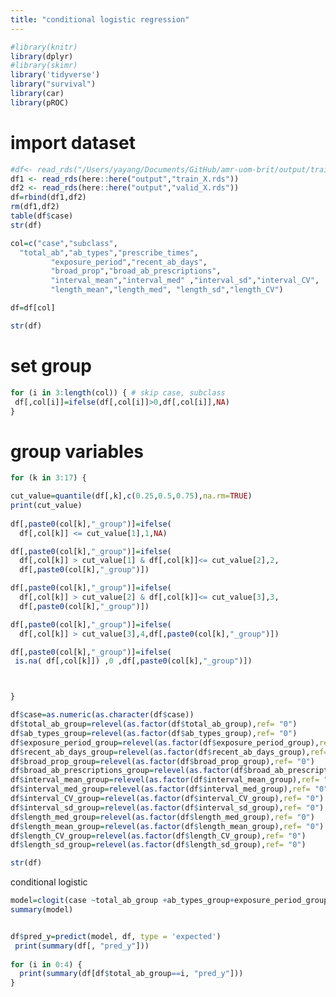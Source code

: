 ```yaml
---
title: "conditional logistic regression"
---
```


```r
#library(knitr)
library(dplyr)
#library(skimr)
library('tidyverse')
library("survival")
library(car)
library(pROC)
```

# import dataset
```r
#df<- read_rds("/Users/yayang/Documents/GitHub/amr-uom-brit/output/train_X.rds")
df1 <- read_rds(here::here("output","train_X.rds"))
df2 <- read_rds(here::here("output","valid_X.rds"))
df=rbind(df1,df2)
rm(df1,df2)
table(df$case)
str(df)

col=c("case","subclass",
  "total_ab","ab_types","prescribe_times",
         "exposure_period","recent_ab_days", 
         "broad_prop","broad_ab_prescriptions",
         "interval_mean","interval_med" ,"interval_sd","interval_CV",
         "length_mean","length_med", "length_sd","length_CV")

df=df[col]

str(df)

```

# set group
```r
for (i in 3:length(col)) { # skip case, subclass
 df[,col[i]]=ifelse(df[,col[i]]>0,df[,col[i]],NA)
}
```

# group variables
```r
for (k in 3:17) {

cut_value=quantile(df[,k],c(0.25,0.5,0.75),na.rm=TRUE)
print(cut_value)
  
df[,paste0(col[k],"_group")]=ifelse(
  df[,col[k]] <= cut_value[1],1,NA)  

df[,paste0(col[k],"_group")]=ifelse(
  df[,col[k]] > cut_value[1] & df[,col[k]]<= cut_value[2],2, 
  df[,paste0(col[k],"_group")])  

df[,paste0(col[k],"_group")]=ifelse(
  df[,col[k]] > cut_value[2] & df[,col[k]]<= cut_value[3],3, 
  df[,paste0(col[k],"_group")])  

df[,paste0(col[k],"_group")]=ifelse(
  df[,col[k]] > cut_value[3],4,df[,paste0(col[k],"_group")])  

df[,paste0(col[k],"_group")]=ifelse(
 is.na( df[,col[k]]) ,0 ,df[,paste0(col[k],"_group")])  



}
```




```r

df$case=as.numeric(as.character(df$case))
df$total_ab_group=relevel(as.factor(df$total_ab_group),ref= "0")
df$ab_types_group=relevel(as.factor(df$ab_types_group),ref= "0")
df$exposure_period_group=relevel(as.factor(df$exposure_period_group),ref= "0")
df$recent_ab_days_group=relevel(as.factor(df$recent_ab_days_group),ref= "0")
df$broad_prop_group=relevel(as.factor(df$broad_prop_group),ref= "0")
df$broad_ab_prescriptions_group=relevel(as.factor(df$broad_ab_prescriptions_group),ref= "0")
df$interval_mean_group=relevel(as.factor(df$interval_mean_group),ref= "0")
df$interval_med_group=relevel(as.factor(df$interval_med_group),ref= "0")
df$interval_CV_group=relevel(as.factor(df$interval_CV_group),ref= "0")
df$interval_sd_group=relevel(as.factor(df$interval_sd_group),ref= "0")
df$length_med_group=relevel(as.factor(df$length_med_group),ref= "0")
df$length_mean_group=relevel(as.factor(df$length_mean_group),ref= "0")
df$length_CV_group=relevel(as.factor(df$length_CV_group),ref= "0")
df$length_sd_group=relevel(as.factor(df$length_sd_group),ref= "0")

str(df)
```


conditional logistic

```r
model=clogit(case ~total_ab_group +ab_types_group+exposure_period_group+recent_ab_days_group+broad_ab_prescriptions_group+interval_med_group++strata(subclass),df) 
summary(model)


df$pred_y=predict(model, df, type = 'expected')
 print(summary(df[, "pred_y"]))
 
for (i in 0:4) {
  print(summary(df[df$total_ab_group==i, "pred_y"]))
}

```

